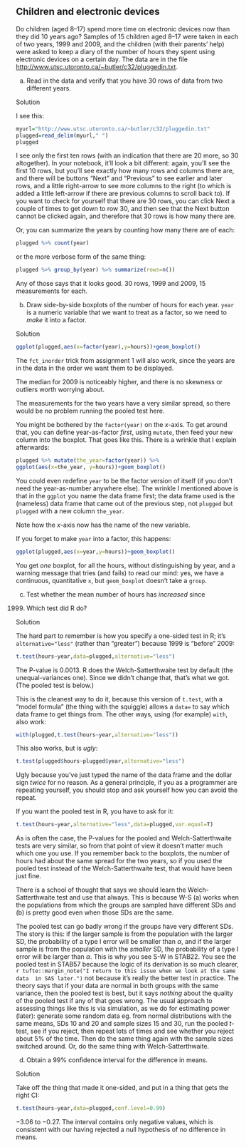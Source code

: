 ##  Children and electronic devices


 Do children (aged 8--17) spend more time on electronic
devices now than they did 10 years ago? Samples of 15 children aged
8--17 were taken in each of two years, 1999 and 2009, and the children (with
their parents' help) were
asked to keep a diary of the number of hours they spent using
electronic devices on a certain day. The data are in the file
[http://www.utsc.utoronto.ca/~butler/c32/pluggedin.txt](http://www.utsc.utoronto.ca/~butler/c32/pluggedin.txt).



(a) Read in the data and  verify that you have 30 rows of data from two
different years.


Solution


I see this:
```r
myurl="http://www.utsc.utoronto.ca/~butler/c32/pluggedin.txt"
plugged=read_delim(myurl," ")
plugged
``` 

I see only the first ten rows (with an indication that there are 20 more, so 30 altogether). In your notebook, it'll look a bit different: again, you'll see the first 10 rows, but you'll see exactly how many rows and columns there are, and there will be buttons "Next" and "Previous" to see earlier and later rows, and a little right-arrow to see more columns to the right (to which is added a little left-arrow if there are previous columns to scroll back to). If you want to check for yourself that there are 30 rows, you can click Next a couple of times to get down to row 30, and then see that the Next button cannot be clicked again, and therefore that 30 rows is how many there are.

Or, you can summarize the years by counting how many there are
of each:

```r
plugged %>% count(year)
``` 

or the more verbose form of the same thing:

```r
plugged %>% group_by(year) %>% summarize(rows=n())
``` 

Any of those says that it looks good. 30 rows, 1999 and 2009, 15
measurements for each.



(b) Draw side-by-side boxplots of the number of hours for each
year. `year` is a numeric variable that we want to treat as a
factor, so we need to *make* it into a factor.



Solution


```r
ggplot(plugged,aes(x=factor(year),y=hours))+geom_boxplot()
``` 

The `fct_inorder` trick from assignment 1 will also work, since
the years are in the data in the order we want them to be displayed.

The median for 2009 is noticeably higher, and there is no skewness or
outliers worth worrying about.

The measurements for the two years have a very similar spread, so
there would be no problem running the pooled test here.

You might be bothered by the `factor(year)` on the $x$-axis. To
get around that, you can define year-as-factor *first*, using
`mutate`, then feed your new column into the boxplot. That goes
like this. There is a wrinkle that I explain afterwards:

```r
plugged %>% mutate(the_year=factor(year)) %>%
ggplot(aes(x=the_year, y=hours))+geom_boxplot()
``` 

You could even redefine `year` to be the factor version of
itself (if you don't need the year-as-number anywhere else). The
wrinkle I mentioned above is that in the `ggplot` you \emph{do
not} name the data frame first; the data frame used is the
(nameless) data frame that came out of the previous step, not
`plugged` but `plugged` with a new column
`the_year`.

Note how the $x$-axis now has the name of the new variable.

If you forget to make `year` into a factor, this happens:

```r
ggplot(plugged,aes(x=year,y=hours))+geom_boxplot()
``` 

You get *one* boxplot, for all the hours, without distinguishing
by year, and a warning message that tries (and fails) to read our
mind: yes, we have a continuous, quantitative `x`, but
`geom_boxplot` doesn't take a `group`.




(c) Test whether the mean number of hours has *increased* since
1999. Which test did R do?



Solution


The hard part to remember is how you specify a one-sided test in
R; it's `alternative="less"` (rather
than "greater") because 1999 is "before" 2009:

```r
t.test(hours~year,data=plugged,alternative="less")  
``` 

The P-value is 0.0013. R does the Welch-Satterthwaite test by default
(the unequal-variances one). Since we didn't change that, that's what
we got. (The pooled test is below.)

This is the cleanest way to do it, because this version of
`t.test`, with a "model formula" (the thing with the
squiggle) allows a `data=` to say which data frame to get
things from. The other ways, using (for example) `with`, also work:

```r
with(plugged,t.test(hours~year,alternative="less"))
``` 

This also works, but is *ugly*:

```r
t.test(plugged$hours~plugged$year,alternative="less")
``` 

Ugly because you've just typed the name of the data frame and the
dollar sign *twice* for no reason. As a general principle, if you
as a programmer are repeating yourself, you should stop and ask
yourself how you can avoid the repeat.

If you want the pooled test in R, you have to ask for it:

```r
t.test(hours~year,alternative="less",data=plugged,var.equal=T)    
``` 

As is often the case, the P-values for the pooled and
Welch-Satterthwaite tests are very similar, so from that point of view
it doesn't matter much which one you use. If you remember back to the
boxplots, the number of hours had about the same spread for the two
years, so if you used the pooled test instead of the
Welch-Satterthwaite test, that would have been just fine.

There is a school of thought that says we should learn the
Welch-Satterthwaite test and use that always. This is because W-S (a)
works when the populations from which the groups are sampled have
different SDs and (b) is pretty good even when those SDs are the same.

The pooled test can go badly wrong if the groups have very different
SDs.  The story is this: if the larger sample is from the population
with the larger SD, the probability of a type I error will be smaller
than $\alpha$, and if the larger sample is from the population with
the *smaller* SD, the probability of a type I error will be
larger than $\alpha$. This is why you see S-W in STAB22. You see the
pooled test in STAB57 because the logic of its derivation is so much
clearer,
`r tufte::margin_note("I return to this issue when we look at the same data  in SAS later.")` 
not because it's really the better test in
practice. The theory says that if your data are normal in both groups
with the same variance, then the pooled test is best, but it says
*nothing* about the quality of the pooled test if any of that
goes wrong.
The usual approach to assessing things like this is via simulation,
as we do for estimating power (later): generate some random data
eg. from normal distributions with the same means, SDs 10 and 20
and sample sizes 15 and 30, run the pooled $t$-test, see if you
reject, then repeat lots of times and see whether you reject about
5\% of the time. Then do the same thing again with the sample sizes
switched around. Or, do the same thing with Welch-Satterthwaite.




(d) Obtain a 99\% confidence interval for the difference in means.



Solution


Take off the thing that made it one-sided, and
put in a thing that gets the right CI:

```r
t.test(hours~year,data=plugged,conf.level=0.99)  
``` 

$-3.06$ to $-0.27$. The interval contains only negative values, which
is consistent with our having rejected a null hypothesis of no
difference in means.





